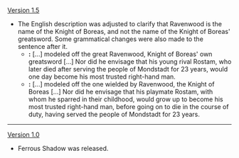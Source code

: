 {{Change History/Header}}
[[Version 1.5]]
* The English description was adjusted to clarify that Ravenwood is the name of the Knight of Boreas, and not the name of the Knight of Boreas' greatsword. Some grammatical changes were also made to the sentence after it.
** '''{{Color|Old description}}:''' [...] modeled off the great Ravenwood, Knight of Boreas' own greatsword [...] Nor did he envisage that his young rival Rostam, who later died after serving the people of Mondstadt for 23 years, would one day become his most trusted right-hand man.
** '''{{Color|New description}}:''' [...] modeled off the one wielded by Ravenwood, the Knight of Boreas [...] Nor did he envisage that his playmate Rostam, with whom he sparred in their childhood, would grow up to become his most trusted right-hand man, before going on to die in the course of duty, having served the people of Mondstadt for 23 years.
----
[[Version 1.0]]
*Ferrous Shadow was released.